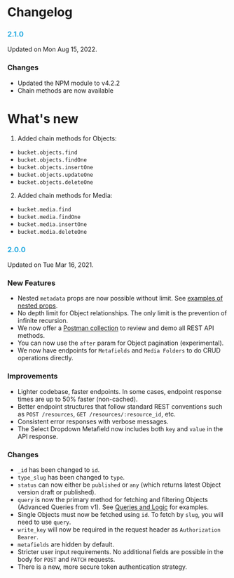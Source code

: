 # Changelog

### <font color="#28ACE2">2.1.0</font>

Updated on Mon Aug 15, 2022.

### Changes

- Updated the NPM module to v4.2.2
- Chain methods are now available

# What's new

1. Added chain methods for Objects:

- `bucket.objects.find`
- `bucket.objects.findOne`
- `bucket.objects.insertOne`
- `bucket.objects.updateOne`
- `bucket.objects.deleteOne`

2. Added chain methods for Media:

- `bucket.media.find`
- `bucket.media.findOne`
- `bucket.media.insertOne`
- `bucket.media.deleteOne`

### <font color="#28ACE2">2.0.0</font>

Updated on Tue Mar 16, 2021.

### New Features

- Nested `metadata` props are now possible without limit. See [examples of nested props](/api-reference/objects#get-objects).
- No depth limit for Object relationships. The only limit is the prevention of infinite recursion.
- We now offer a [Postman collection](/api-reference/introduction#postman) to review and demo all REST API methods.
- You can now use the `after` param for Object pagination (experimental).
- We now have endpoints for `Metafields` and `Media Folders` to do CRUD operations directly.

### Improvements

- Lighter codebase, faster endpoints. In some cases, endpoint response times are up to 50% faster (non-cached).
- Better endpoint structures that follow standard REST conventions such as `POST /resources`, `GET /resources/:resource_id`, etc.
- Consistent error responses with verbose messages.
- The Select Dropdown Metafield now includes both `key` and `value` in the API response.

### Changes

- `_id` has been changed to `id`.
- `type_slug` has been changed to `type`.
- `status` can now either be `published` or `any` (which returns latest Object version draft or published).
- `query` is now the primary method for fetching and filtering Objects (Advanced Queries from v1). See [Queries and Logic](/api-reference/queries) for examples.
- Single Objects must now be fetched using `id`. To fetch by `slug`, you will need to use `query`.
- `write_key` will now be required in the request header as `Authorization Bearer`.
- `metafields` are hidden by default.
- Stricter user input requirements. No additional fields are possible in the body for `POST` and `PATCH` requests.
- There is a new, more secure token authentication strategy.
